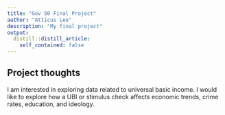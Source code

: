 ```yaml
---
title: "Gov 50 Final Project"
author: "Atticus Lee"
description: "My final project"
output:
  distill::distill_article:
    self_contained: false
---
```




## Project thoughts

I am interested in exploring data related to universal basic income. I would like to explore how a UBI or stimulus check affects economic trends, crime rates, education, and ideology.

